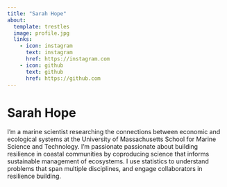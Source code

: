 ```yaml
---
title: "Sarah Hope"
about:
  template: trestles
  image: profile.jpg
  links:
    - icon: instagram
      text: instagram
      href: https://instagram.com
    - icon: github
      text: github
      href: https://github.com
---
```


# Sarah Hope

I'm a marine scientist researching the connections between economic and ecological systems at the University of Massachusetts School for Marine Science and Technology. I'm passionate passionate about building resilience in coastal communities by coproducing science that informs sustainable management of ecosystems. I use statistics to understand problems that span multiple disciplines, and engage collaborators in resilience building.


